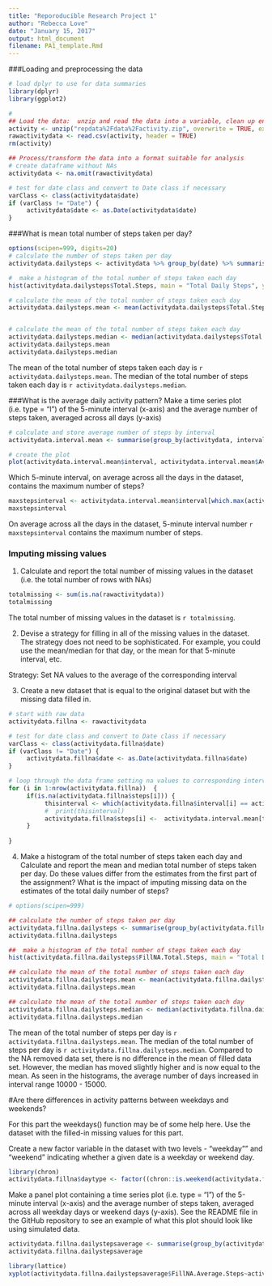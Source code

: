 ```yaml
---
title: "Reporoducible Research Project 1"
author: "Rebecca Love"
date: "January 15, 2017"
output: html_document
filename: PA1_template.Rmd
---
```


###Loading and preprocessing the data

```r
# load dplyr to use for data summaries
library(dplyr)
library(ggplot2)

# 
## Load the data:  unzip and read the data into a variable, clean up environment
activity <- unzip("repdata%2Fdata%2Factivity.zip", overwrite = TRUE, exdir = ".")
rawactivitydata <- read.csv(activity, header = TRUE)
rm(activity)

## Process/transform the data into a format suitable for analysis
# create dataframe without NAs
activitydata <- na.omit(rawactivitydata)

# test for date class and convert to Date class if necessary
varClass <- class(activitydata$date)
if (varClass != "Date") {
     activitydata$date <- as.Date(activitydata$date)
}

```

###What is mean total number of steps taken per day?

```r
options(scipen=999, digits=20)
# calculate the number of steps taken per day
activitydata.dailysteps <- activitydata %>% group_by(date) %>% summarise(Total.Steps = sum(steps))

#  make a histogram of the total number of steps taken each day
hist(activitydata.dailysteps$Total.Steps, main = "Total Daily Steps", ylim = c(0,30), ylab = "Days", xlab = "Total Steps", col = "lightsteelblue")

# calculate the mean of the total number of steps taken each day
activitydata.dailysteps.mean <- mean(activitydata.dailysteps$Total.Steps)


# calculate the mean of the total number of steps taken each day
activitydata.dailysteps.median <- median(activitydata.dailysteps$Total.Steps)
activitydata.dailysteps.mean
activitydata.dailysteps.median
```
The mean of the total number of steps taken each day is `r activitydata.dailysteps.mean`.
The median of the total number of steps taken each day is `r activitydata.dailysteps.median`.

###What is the average daily activity pattern?
Make a time series plot (i.e. type = "l") of the 5-minute interval (x-axis) and the average number of steps taken, averaged across all days (y-axis)

``` r
# calculate and store average number of steps by interval
activitydata.interval.mean <- summarise(group_by(activitydata, interval), AverageSteps = mean(steps))

# create the plot
plot(activitydata.interval.mean$interval, activitydata.interval.mean$AverageSteps, type = "l", xlab = "Interval", ylab = "Average steps taken", main = "Average Steps During 5-minute Interval")
```

Which 5-minute interval, on average across all the days in the dataset, contains the maximum number of steps?

```r
maxstepsinterval <- activitydata.interval.mean$interval[which.max(activitydata.interval.mean$AverageSteps)]
maxstepsinterval
```
On average across all the days in the dataset, 5-minute interval number `r maxstepsinterval` contains the maximum number of steps.  

### Imputing missing values

1. Calculate and report the total number of missing values in the dataset (i.e. the total number of rows with NAs)

```r
totalmissing <- sum(is.na(rawactivitydata))
totalmissing
```
The total number of missing values in the dataset is `r totalmissing`.

2. Devise a strategy for filling in all of the missing values in the dataset. The strategy does not need to be sophisticated. For example, you could use the mean/median for that day, or the mean for that 5-minute interval, etc.

Strategy:  Set NA values to the average of the corresponding interval

3. Create a new dataset that is equal to the original dataset but with the missing data filled in.

``` r
# start with raw data
activitydata.fillna <- rawactivitydata

# test for date class and convert to Date class if necessary
varClass <- class(activitydata.fillna$date)
if (varClass != "Date") {
     activitydata.fillna$date <- as.Date(activitydata.fillna$date)
}

# loop through the data frame setting na values to corresponding interval average
for (i in 1:nrow(activitydata.fillna))  {
     if(is.na(activitydata.fillna$steps[i])) {
          thisinterval <- which(activitydata.fillna$interval[i] == activitydata.interval.mean$interval);
          #  print(thisinterval)
          activitydata.fillna$steps[i] <-  activitydata.interval.mean[thisinterval,]$AverageSteps
     }
     
}
```

4. Make a histogram of the total number of steps taken each day and Calculate and report the mean and median total number of steps taken per day. Do these values differ from the estimates from the first part of the assignment? What is the impact of imputing missing data on the estimates of the total daily number of steps?

``` r
# options(scipen=999)

## calculate the number of steps taken per day
activitydata.fillna.dailysteps <- summarise(group_by(activitydata.fillna, date), FillNA.Total.Steps = sum(steps))
activitydata.fillna.dailysteps

##  make a histogram of the total number of steps taken each day
hist(activitydata.fillna.dailysteps$FillNA.Total.Steps, main = "Total Daily Steps", ylim = c(0,40), ylab = "Days", xlab = "Total Steps", col = "indianred")

## calculate the mean of the total number of steps taken each day
activitydata.fillna.dailysteps.mean <- mean(activitydata.fillna.dailysteps$FillNA.Total.Steps)
activitydata.fillna.dailysteps.mean

## calculate the mean of the total number of steps taken each day
activitydata.fillna.dailysteps.median <- median(activitydata.fillna.dailysteps$FillNA.Total.Steps)
activitydata.fillna.dailysteps.median
```

The mean of the total number of steps per day is `r activitydata.fillna.dailysteps.mean`.
The median of the total number of steps per day is `r activitydata.fillna.dailysteps.median`.  Compared to the NA removed data set, there is no difference in the mean of filled data set.  However, the median has moved slightly higher and is now equal to the mean.  As seen in the histograms, the average number of days increased in interval range 10000 - 15000.


#Are there differences in activity patterns between weekdays and weekends?

For this part the weekdays() function may be of some help here. Use the dataset with the filled-in missing values for this part.

Create a new factor variable in the dataset with two levels - "weekday"" and "weekend" indicating whether a given date is a weekday or weekend day.

``` r
library(chron)
activitydata.fillna$daytype <- factor((chron::is.weekend(activitydata.fillna$date)), levels=c(FALSE, TRUE), labels=c("Weekday","Weekend"))
```

Make a panel plot containing a time series plot (i.e. type = "l") of the 5-minute interval (x-axis) and the average number of steps taken, averaged across all weekday days or weekend days (y-axis). See the README file in the GitHub repository to see an example of what this plot should look like using simulated data.
``` r
activitydata.fillna.dailystepsaverage <- summarise(group_by(activitydata.fillna, daytype, interval), FillNA.Average.Steps = mean(steps))
activitydata.fillna.dailystepsaverage
```

``` r
library(lattice)
xyplot(activitydata.fillna.dailystepsaverage$FillNA.Average.Steps~activitydata.fillna.dailystepsaverage$interval|activitydata.fillna.dailystepsaverage$daytype, layout = c(1,2), type = "l", xlab =  "Interval", ylab = "Average Number of Steps", main = "Average Steps Taken Weekends vs. Weekdays")
```

